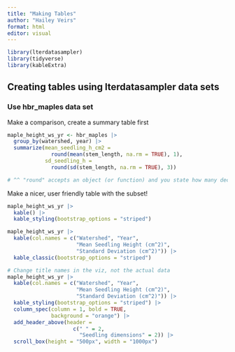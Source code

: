 ```yaml
---
title: "Making Tables"
author: "Hailey Veirs"
format: html
editor: visual
---
```


```r
library(lterdatasampler)
library(tidyverse)
library(kableExtra)
```

## Creating tables using lterdatasampler data sets

### Use hbr_maples data set
Make a comparison, create a summary table first

```r
maple_height_ws_yr <- hbr_maples |>
  group_by(watershed, year) |>
  summarize(mean_seedling_h_cm2 = 
              round(mean(stem_length, na.rm = TRUE), 1), 
            sd_seedling_h = 
              round(sd(stem_length, na.rm = TRUE), 3))

# ^^ "round" accepts an object (or function) and you state how many decimal points you want to keep/round to
```

Make a nicer, user friendly table with the subset!


```r
maple_height_ws_yr |> 
  kable() |> 
  kable_styling(bootstrap_options = "striped")

maple_height_ws_yr |> 
  kable(col.names = c("Watershed", "Year", 
                      "Mean Seedling Height (cm^2)", 
                      "Standard Deviation (cm^2)")) |> 
  kable_classic(bootstrap_options = "striped")

# Change title names in the viz, not the actual data
maple_height_ws_yr |> 
  kable(col.names = c("Watershed", "Year", 
                      "Mean Seedling Height (cm^2)", 
                      "Standard Deviation (cm^2)")) |> 
  kable_styling(bootstrap_options = "striped") |> 
  column_spec(column = 1, bold = TRUE, 
              background = "orange") |>
  add_header_above(header = 
                     c(" " = 2, 
                       "Seedling dimensions" = 2)) |> 
  scroll_box(height = "500px", width = "1000px")
```


